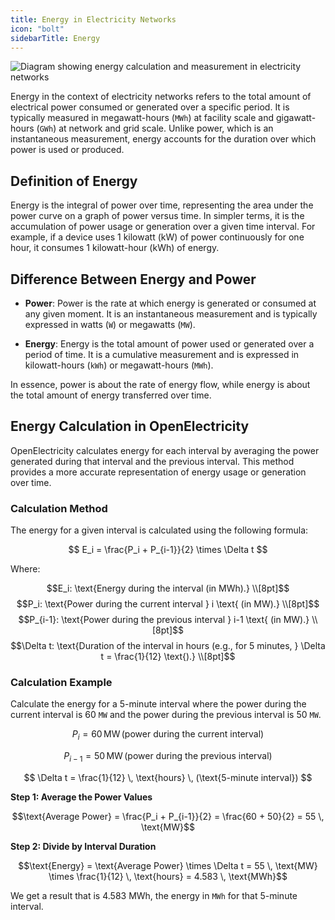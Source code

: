 ```yaml
---
title: Energy in Electricity Networks
icon: "bolt"
sidebarTitle: Energy
---
```


<Frame>
  <img src="/images/energy.png" alt="Diagram showing energy calculation and measurement in electricity networks" />
</Frame>


Energy in the context of electricity networks refers to the total amount of electrical power consumed or generated over a specific period. It is typically measured in megawatt-hours (`MWh`) at facility scale and gigawatt-hours (`GWh`) at network and grid scale. Unlike power, which is an instantaneous measurement, energy accounts for the duration over which power is used or produced.

## Definition of Energy

Energy is the integral of power over time, representing the area under the power curve on a graph of power versus time. In simpler terms, it is the accumulation of power usage or generation over a given time interval. For example, if a device uses 1 kilowatt (kW) of power continuously for one hour, it consumes 1 kilowatt-hour (kWh) of energy.

## Difference Between Energy and Power

- **Power**: Power is the rate at which energy is generated or consumed at any given moment. It is an instantaneous measurement and is typically expressed in watts (`W`) or megawatts (`MW`).

- **Energy**: Energy is the total amount of power used or generated over a period of time. It is a cumulative measurement and is expressed in kilowatt-hours (`kWh`) or megawatt-hours (`MWh`).

In essence, power is about the rate of energy flow, while energy is about the total amount of energy transferred over time.

## Energy Calculation in OpenElectricity

OpenElectricity calculates energy for each interval by averaging the power generated during that interval and the previous interval. This method provides a more accurate representation of energy usage or generation over time.

### Calculation Method

The energy for a given interval is calculated using the following formula:

$$
E_i = \frac{P_i + P_{i-1}}{2} \times \Delta t
$$

Where:

$$E_i: \text{Energy during the interval (in MWh).} \\[8pt]$$
$$P_i: \text{Power during the current interval } i \text{ (in MW).} \\[8pt]$$
$$P_{i-1}: \text{Power during the previous interval } i-1 \text{ (in MW).} \\[8pt]$$
$$\Delta t: \text{Duration of the interval in hours (e.g., for 5 minutes, } \Delta t = \frac{1}{12} \text{).} \\[8pt]$$

### Calculation Example

Calculate the energy for a 5-minute interval where the power during the current interval is 60 `MW` and the power during the previous interval is 50 `MW`.

$$ P_i = 60 \, \text{MW} \, (\text{power during the current interval}) $$

$$ P_{i-1} = 50 \, \text{MW} \, (\text{power during the previous interval}) $$

$$ \Delta t = \frac{1}{12} \, \text{hours} \, (\text{5-minute interval}) $$

**Step 1: Average the Power Values**

$$\text{Average Power} = \frac{P_i + P_{i-1}}{2} = \frac{60 + 50}{2} = 55 \, \text{MW}$$

**Step 2: Divide by Interval Duration**

$$\text{Energy} = \text{Average Power} \times \Delta t = 55 \, \text{MW} \times \frac{1}{12} \, \text{hours} = 4.583 \, \text{MWh}$$

We get a result that is 4.583 MWh, the energy in `MWh` for that 5-minute interval.
